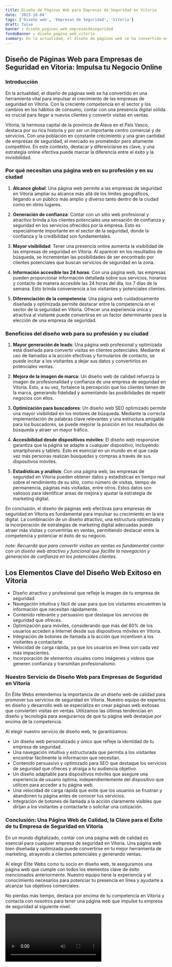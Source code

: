 ```yaml
---
title: Diseño de Páginas Web para Empresas de Seguridad en Vitoria
date: '2023-10-04'
tags: ['Diseño web', 'Empresas de Seguridad', 'Vitoria']
draft: false
banner : diseño_paginas_web_empresasdeseguridad
fondoBanner : diseño_pagina_web_vitoria
summary: En la actualidad, el diseño de páginas web se ha convertido en una herramienta vital para impulsar el crecimiento de las empresas de seguridad en Vitoria. Con la creciente competencia en el sector y los cambios en los hábitos de consumo, contar con una presencia digital sólida es crucial para llegar a nuevos clientes y convertir visitas en ventas.
---
```


## Diseño de Páginas Web para Empresas de Seguridad en Vitoria: Impulsa tu Negocio Online

### Introducción

En la actualidad, el diseño de páginas web se ha convertido en una herramienta vital para impulsar el crecimiento de las empresas de seguridad en Vitoria. Con la creciente competencia en el sector y los cambios en los hábitos de consumo, contar con una presencia digital sólida es crucial para llegar a nuevos clientes y convertir visitas en ventas.

Vitoria, la hermosa capital de la provincia de Álava en el País Vasco, destaca por su rica historia y por ser un importante centro comercial y de servicios. Con una población en constante crecimiento y una gran cantidad de empresas de seguridad, el mercado es prometedor pero altamente competitivo. En este contexto, destacar y diferenciarse es clave, y una estrategia online efectiva puede marcar la diferencia entre el éxito y la invisibilidad.

### Por qué necesitan una página web en su profesión y en su ciudad

1. **Alcance global**: Una página web permite a las empresas de seguridad en Vitoria ampliar su alcance más allá de los límites geográficos, llegando a un público más amplio y diverso tanto dentro de la ciudad como en otros lugares.

2. **Generación de confianza**: Contar con un sitio web profesional y atractivo brinda a los clientes potenciales una sensación de confianza y seguridad en los servicios ofrecidos por la empresa. Esto es especialmente importante en el sector de la seguridad, donde la confianza y la credibilidad son fundamentales.

3. **Mayor visibilidad**: Tener una presencia online aumenta la visibilidad de las empresas de seguridad en Vitoria. Al aparecer en los resultados de búsqueda, se incrementan las posibilidades de ser encontrado por clientes potenciales que buscan servicios de seguridad en la zona.

4. **Información accesible las 24 horas**: Con una página web, las empresas pueden proporcionar información detallada sobre sus servicios, horarios y contacto de manera accesible las 24 horas del día, los 7 días de la semana. Esto brinda conveniencia a los visitantes y potenciales clientes.

5. **Diferenciación de la competencia**: Una página web cuidadosamente diseñada y optimizada permite destacar entre la competencia en el sector de la seguridad en Vitoria. Ofrecer una experiencia única y atractiva al visitante puede convertirse en un factor determinante para la elección de una empresa de seguridad.

### Beneficios del diseño web para su profesión y su ciudad

1. **Mayor generación de leads**: Una página web profesional y optimizada está diseñada para convertir visitas en clientes potenciales. Mediante el uso de llamadas a la acción efectivas y formularios de contacto, se puede incitar a los visitantes a dejar sus datos y convertirlos en potenciales ventas.

2. **Mejora de la imagen de marca**: Un diseño web de calidad refuerza la imagen de profesionalidad y confianza de una empresa de seguridad en Vitoria. Esto, a su vez, fortalece la percepción que los clientes tienen de la marca, generando fidelidad y aumentando las posibilidades de repetir negocios con ellos.

3. **Optimización para buscadores**: Un diseño web SEO optimizado permite una mayor visibilidad en los motores de búsqueda. Mediante la correcta implementación de palabras clave relevantes y una estructura amigable para los buscadores, se puede mejorar la posición en los resultados de búsqueda y atraer un mayor tráfico.

4. **Accesibilidad desde dispositivos móviles**: El diseño web responsive garantiza que la página se adapte a cualquier dispositivo, incluyendo smartphones y tablets. Esto es esencial en un mundo en el que cada vez más personas realizan búsquedas y compras a través de sus dispositivos móviles.

5. **Estadísticas y análisis**: Con una página web, las empresas de seguridad en Vitoria pueden obtener datos y estadísticas en tiempo real sobre el rendimiento de su sitio, como número de visitas, tiempo de permanencia, páginas más visitadas, entre otros. Estos datos son valiosos para identificar áreas de mejora y ajustar la estrategia de marketing digital.

En conclusión, el diseño de páginas web efectivas para empresas de seguridad en Vitoria es fundamental para impulsar su crecimiento en la era digital. La combinación de un diseño atractivo, una estructura optimizada y la incorporación de estrategias de marketing digital adecuadas puede atraer más visitas y convertirlas en ventas, permitiendo destacar entre la competencia y potenciar el éxito de su negocio.

_note: Recuerda que para convertir visitas en ventas es fundamental contar con un diseño web atractivo y funcional que facilite la navegación y generación de confianza en los potenciales clientes._

<GifSeo />

<Cta />

## Los Elementos Clave del Diseño Web Exitoso en Vitoria
- Diseño atractivo y profesional que refleje la imagen de tu empresa de seguridad.
- Navegación intuitiva y fácil de usar para que los visitantes encuentren la información que necesitan rápidamente.
- Contenido relevante y persuasivo que destaque los servicios de seguridad que ofreces.
- Optimización para móviles, considerando que más del 60% de los usuarios acceden a Internet desde sus dispositivos móviles en Vitoria.
- Integración de botones de llamada a la acción que incentiven a los visitantes a contactarte.
- Velocidad de carga rápida, ya que los usuarios en línea son cada vez más impacientes.
- Incorporación de elementos visuales como imágenes y videos que generen confianza y transmitan profesionalismo.

### Nuestro Servicio de Diseño Web para Empresas de Seguridad en Vitoria
En Élite Webs entendemos la importancia de un diseño web de calidad para promover tus servicios de seguridad en Vitoria. Nuestro equipo de expertos en diseño y desarrollo web se especializa en crear páginas web exitosas que convierten visitas en ventas. Utilizamos las últimas tendencias en diseño y tecnología para asegurarnos de que tu página web destaque por encima de la competencia.

Al elegir nuestro servicio de diseño web, te garantizamos:
- Un diseño web personalizado y único que refleje la identidad de tu empresa de seguridad.
- Una navegación intuitiva y estructurada que permita a los visitantes encontrar fácilmente la información que necesitan.
- Contenido persuasivo y optimizado para SEO que destaque los servicios de seguridad que ofreces y atraiga a tu audiencia objetivo.
- Un diseño adaptable para dispositivos móviles que asegure una experiencia de usuario óptima, independientemente del dispositivo que utilicen para acceder a tu página web.
- Una velocidad de carga rápida que evite que los usuarios se frustran y abandonen tu página antes de conocer tus servicios.
- Integración de botones de llamada a la acción claramente visibles que dirijan a los visitantes a contactarte o solicitar una cotización.

### Conclusión: Una Página Web de Calidad, la Clave para el Éxito de tu Empresa de Seguridad en Vitoria
En un mundo digitalizado, contar con una página web de calidad es esencial para cualquier empresa de seguridad en Vitoria. Una página web bien diseñada y optimizada puede convertirse en tu mejor herramienta de marketing, atrayendo a clientes potenciales y generando ventas.

Al elegir Élite Webs como tu socio en diseño web, te aseguramos una página web que cumple con todos los elementos clave de éxito mencionados anteriormente. Nuestro equipo tiene la experiencia y el conocimiento necesarios para potenciar tu presencia en línea y ayudarte a alcanzar tus objetivos comerciales.

No pierdas más tiempo, destaca por encima de tu competencia en Vitoria y contacta con nosotros para tener una página web que impulse tu empresa de seguridad al siguiente nivel.

<Video />

<CtaBot job='Empresas de Seguridad' city='Vitoria'/>

<Gmaps query='Vitoria+españa+maps' />